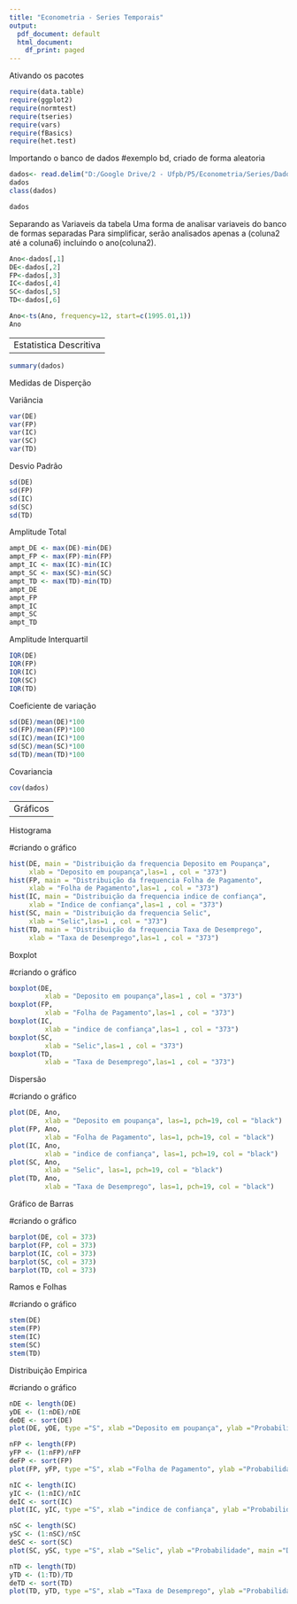 ```yaml
---
title: "Econometria - Series Temporais"
output:
  pdf_document: default
  html_document:
    df_print: paged
---
```


Ativando os pacotes

```r
require(data.table)
require(ggplot2)
require(normtest)
require(tseries)
require(vars)
require(fBasics)
require(het.test)
```

Importando o banco de dados #exemplo bd, criado de forma aleatoria

```r
dados<- read.delim("D:/Google Drive/2 - Ufpb/P5/Econometria/Series/Dados/dadosseriestemporais.txt")
dados
class(dados)

```

```r
dados
```

Separando as Variaveis da tabela
   Uma forma de analisar variaveis do banco de formas separadas
   Para simplificar, serão analisados apenas a (coluna2 até a coluna6) incluindo o ano(coluna2).

```r
Ano<-dados[,1]
DE<-dados[,2]
FP<-dados[,3]    
IC<-dados[,4]    
SC<-dados[,5]
TD<-dados[,6]
```

```r
Ano<-ts(Ano, frequency=12, start=c(1995.01,1))
Ano
```


---
Estatistica Descritiva
---


```r
summary(dados)
```

Medidas de Disperção

Variância

```r
var(DE)
var(FP)
var(IC)
var(SC)
var(TD)
```

Desvio Padrão

```r
sd(DE)
sd(FP)
sd(IC)
sd(SC)
sd(TD)
```

Amplitude Total

```r
ampt_DE <- max(DE)-min(DE)
ampt_FP <- max(FP)-min(FP)
ampt_IC <- max(IC)-min(IC)
ampt_SC <- max(SC)-min(SC)
ampt_TD <- max(TD)-min(TD)
ampt_DE
ampt_FP
ampt_IC
ampt_SC
ampt_TD
```

Amplitude Interquartil

```r
IQR(DE)
IQR(FP)
IQR(IC)
IQR(SC)
IQR(TD)
```

Coeficiente de variação

```r
sd(DE)/mean(DE)*100
sd(FP)/mean(FP)*100
sd(IC)/mean(IC)*100
sd(SC)/mean(SC)*100
sd(TD)/mean(TD)*100

```

Covariancia

```r
cov(dados)
```


---
Gráficos
---


Histograma

  #criando o gráfico
```r
hist(DE, main = "Distribuição da frequencia Deposito em Poupança", 
     xlab = "Deposito em poupança",las=1 , col = "373")
hist(FP, main = "Distribuição da frequencia Folha de Pagamento", 
     xlab = "Folha de Pagamento",las=1 , col = "373")
hist(IC, main = "Distribuição da frequencia indice de confiança",
     xlab = "Indice de confiança",las=1 , col = "373")
hist(SC, main = "Distribuição da frequencia Selic", 
     xlab = "Selic",las=1 , col = "373")
hist(TD, main = "Distribuição da frequencia Taxa de Desemprego", 
     xlab = "Taxa de Desemprego",las=1 , col = "373")

```

Boxplot

  #criando o gráfico
```r
boxplot(DE,
         xlab = "Deposito em poupança",las=1 , col = "373")
boxplot(FP,
         xlab = "Folha de Pagamento",las=1 , col = "373")
boxplot(IC,
         xlab = "indice de confiança",las=1 , col = "373")
boxplot(SC,
         xlab = "Selic",las=1 , col = "373")
boxplot(TD,
         xlab = "Taxa de Desemprego",las=1 , col = "373")

```

Dispersão

  #criando o gráfico
```r
plot(DE, Ano,
         xlab = "Deposito em poupança", las=1, pch=19, col = "black")
plot(FP, Ano,
         xlab = "Folha de Pagamento", las=1, pch=19, col = "black")
plot(IC, Ano,
         xlab = "indice de confiança", las=1, pch=19, col = "black")
plot(SC, Ano,
         xlab = "Selic", las=1, pch=19, col = "black")
plot(TD, Ano,
         xlab = "Taxa de Desemprego", las=1, pch=19, col = "black")
```

Gráfico de Barras

   #criando o gráfico
```r
barplot(DE, col = 373)
barplot(FP, col = 373)
barplot(IC, col = 373)
barplot(SC, col = 373)
barplot(TD, col = 373)
```

Ramos e Folhas
   
   #criando o gráfico
```r
stem(DE)
stem(FP)
stem(IC)
stem(SC)
stem(TD)
```

Distribuição Empirica

   #criando o gráfico
```r
nDE <- length(DE)
yDE <- (1:nDE)/nDE
deDE <- sort(DE)
plot(DE, yDE, type ="S", xlab ="Deposito em poupança", ylab ="Probabilidade", main ="Distribuição Empirica de Deposito em poupança")

nFP <- length(FP)
yFP <- (1:nFP)/nFP
deFP <- sort(FP)
plot(FP, yFP, type ="S", xlab ="Folha de Pagamento", ylab ="Probabilidade", main ="Distribuição Empirica de Folha de Pagamento")

nIC <- length(IC)
yIC <- (1:nIC)/nIC
deIC <- sort(IC)
plot(IC, yIC, type ="S", xlab ="indice de confiança", ylab ="Probabilidade", main ="Distribuição Empirica de indice de confiança")

nSC <- length(SC)
ySC <- (1:nSC)/nSC
deSC <- sort(SC)
plot(SC, ySC, type ="S", xlab ="Selic", ylab ="Probabilidade", main ="Distribuição Empirica Selic")

nTD <- length(TD)
yTD <- (1:TD)/TD
deTD <- sort(TD)
plot(TD, yTD, type ="S", xlab ="Taxa de Desemprego", ylab ="Probabilidade", main ="Distribuição Empirica de Taxa de Desemprego")
```
